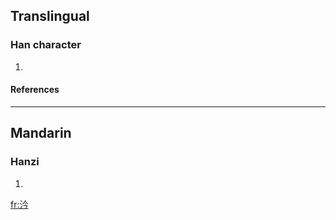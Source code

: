 ==Translingual==
===Han character===
{{Han char|rn=85|rad=水|as=04|sn=7|four=|canj=水人戈弓 (EOIN)}}
# {{defn|Han|sort=水04}}
====References====
{{Han ref|kx=0608.060|dkj=17166|dj=1001.100|hdz=31568.050|uh=6C75|ud=27765}}

----
==Mandarin==
===Hanzi===
{{cmn-hanzi|pin=[[gàn]] (gan4)|wg=kan<sup>4</sup>}}
# {{defn|Mandarin}}

[[fr:汵]]